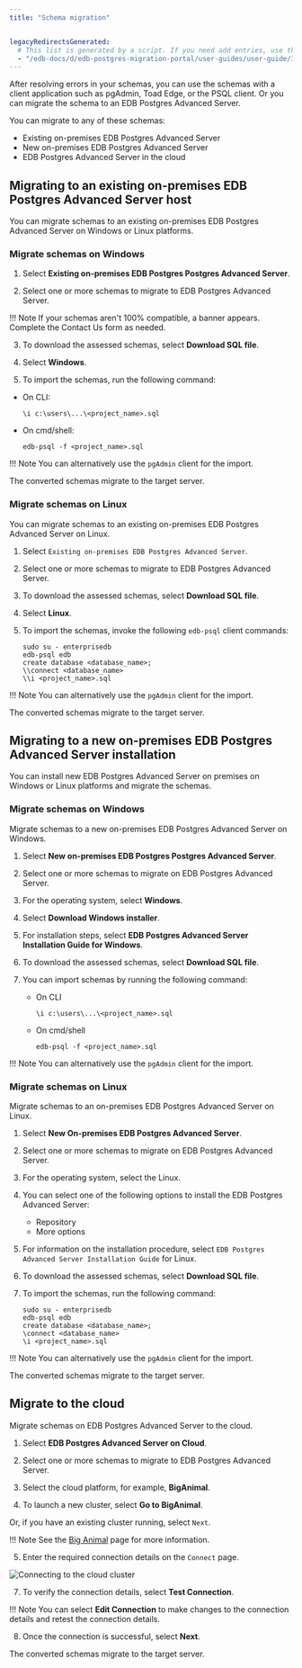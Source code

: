 ```yaml
---
title: "Schema migration"


legacyRedirectsGenerated:
  # This list is generated by a script. If you need add entries, use the `legacyRedirects` key.
  - "/edb-docs/d/edb-postgres-migration-portal/user-guides/user-guide/3.0.1/mp_schema_migration.html"
---
```


<div id="mp_schema_migration" class="registered_link"></div>

After resolving errors in your schemas, you can use the schemas with a client application such as pgAdmin, Toad Edge, or the PSQL client. Or you can migrate the schema to an EDB Postgres Advanced Server.

You can migrate to any of these schemas:

-   Existing on-premises EDB Postgres Advanced Server
-   New on-premises EDB Postgres Advanced Server
-   EDB Postgres Advanced Server in the cloud

<div id="existing_on_premises_edb_advanced_server" class="registered_link"></div>

## Migrating to an existing on-premises EDB Postgres Advanced Server host

You can migrate schemas to an existing on-premises EDB Postgres Advanced Server on Windows or Linux platforms.

### Migrate schemas on Windows

1.  Select **Existing on-premises EDB Postgres Postgres Advanced Server**.


2.  Select one or more schemas to migrate to EDB Postgres Advanced Server.

 !!! Note
     If your schemas aren't 100% compatible, a banner appears. Complete the Contact Us form as needed.


3.  To download the assessed schemas, select **Download SQL file**.


4.  Select **Windows**.


5.  To import the schemas, run the following command:

-   On CLI:

    ```text
    \i c:\users\...\<project_name>.sql
    ```

-   On cmd/shell:

    ```text
    edb-psql -f <project_name>.sql
    ```

 !!! Note
    You can alternatively use the `pgAdmin` client for the import.

The converted schemas migrate to the target server.


### Migrate schemas on Linux

You can migrate schemas to an existing on-premises EDB Postgres Advanced Server on Linux.

1.  Select `Existing on-premises EDB Postgres Advanced Server`.


2.  Select one or more schemas to migrate to EDB Postgres Advanced Server.


3.  To download the assessed schemas, select **Download SQL file**.


4.  Select **Linux**.


5.  To import the schemas, invoke the following `edb-psql` client commands:

    ```text
    sudo su - enterprisedb
    edb-psql edb
    create database <database_name>;
    \\connect <database_name>
    \\i <project_name>.sql
    ```

 !!! Note
    You can alternatively use the `pgAdmin` client for the import.

The converted schemas migrate to the target server.

<div id="new_on_premises_edb_advanced_server" class="registered_link"></div>

## Migrating to a new on-premises EDB Postgres Advanced Server installation

You can install new EDB Postgres Advanced Server on premises on Windows or Linux platforms and migrate the schemas.

### Migrate schemas on Windows

Migrate schemas to a new on-premises EDB Postgres Advanced Server on Windows.

1.  Select **New on-premises EDB Postgres Postgres Advanced Server**.


2.  Select one or more schemas to migrate on EDB Postgres Advanced Server.


3.  For the operating system, select **Windows**.


4.  Select **Download Windows installer**.


5.  For installation steps, select **EDB Postgres Advanced Server Installation Guide for Windows**.


6.  To download the assessed schemas, select **Download SQL file**.


7.  You can import schemas by running the following command:

    -   On CLI

        ```text
        \i c:\users\...\<project_name>.sql
        ```

    -   On cmd/shell

        ```text
        edb-psql -f <project_name>.sql
        ```

 !!! Note
    You can alternatively use the `pgAdmin` client for the import.


### Migrate schemas on Linux

Migrate schemas to an on-premises EDB Postgres Advanced Server on Linux.

1.  Select **New On-premises EDB Postgres Advanced Server**.


2.  Select one or more schemas to migrate on EDB Postgres Advanced Server.

3.  For the operating system, select the Linux.


4.  You can select one of the following options to install the EDB Postgres Advanced Server:

    -   Repository
    -   More options

5.  For information on the installation procedure, select `EDB Postgres Advanced Server Installation Guide` for Linux.


6.  To download the assessed schemas, select **Download SQL file**. 


7.  To import the schemas, run the following command:

    ```text
    sudo su - enterprisedb
    edb-psql edb
    create database <database_name>;
    \connect <database_name>
    \i <project_name>.sql
    ```

 !!! Note
    You can alternatively use the `pgAdmin` client for the import.

The converted schemas migrate to the target server.


## Migrate to the cloud

Migrate schemas on EDB Postgres Advanced Server to the cloud.

1.  Select **EDB Postgres Advanced Server on Cloud**.


2.  Select one or more schemas to migrate to EDB Postgres Advanced Server.

3.  Select the cloud platform, for example, **BigAnimal**.


4.  To launch a new cluster, select **Go to BigAnimal**.
 
 Or, if you have an existing cluster running, select `Next`.

  !!! Note
    See the [Big Animal](https://www.enterprisedb.com/edb-cloud) page for more information.

5.  Enter the required connection details on the `Connect` page.

 ![Connecting to the cloud cluster](../images/mp_migrate_cloud_connection_updated.png)

7.  To verify the connection details, select **Test Connection**.

 !!! Note
    You can select **Edit Connection** to make changes to the connection details and retest the connection details.

8.  Once the connection is successful, select **Next**.


The converted schemas migrate to the target server.
